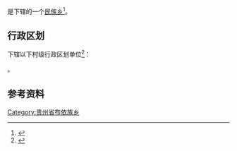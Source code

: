 {{中国乡级行政区|52/05/26/201/000}}

'''{{PAGENAMEBASE}}'''是{{PRC admin/fullname|52/05/26/201/000|3}}下辖的一个[[民族乡|民族乡]]<ref>{{PRC admin/ref sgc|{{PRC admin/parent|52/05/26/201/000}}}}</ref>。

== 行政区划 ==
{{PAGENAMEBASE}}下辖以下村级行政区划单位<ref>{{PRC admin/ref sgc|52/05/26/201/000}}</ref>：

{{PRC admin/children|52/05/26/201/000}}。

== 参考资料 ==
{{reflist}}

{{贵州行政区划小作品}}
{{PRC admin/navcat|52/05/26/201/000}}
[[Category:贵州省布依族乡|Category:贵州省布依族乡]]